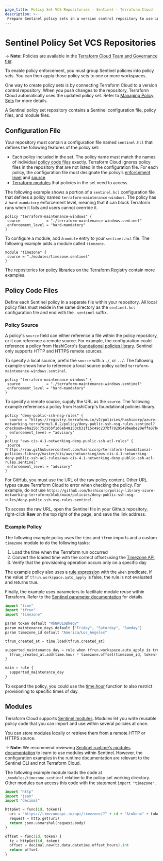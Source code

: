 ```yaml
---
page_title: Policy Set VCS Repositories - Sentinel - Terraform Cloud
description: >-
 Prepare Sentinel policy sets in a version control repository to use in Terraform Cloud.
---
```


# Sentinel Policy Set VCS Repositories

-> **Note:** Policies are available in the [Terraform Cloud Team and Governance tier](https://www.hashicorp.com/products/terraform/pricing).

To enable policy enforcement, you must group Sentinel policies into policy sets. You can then apply those policy sets to one or more workspaces.

One way to create policy sets is by connecting Terraform Cloud to a version control repository. When you push changes to the repository, Terraform Cloud automatically uses the updated policy set. Refer to [Managing Policy Sets](/cloud-docs/policy-enforcement/manage-policy-sets) for more details.

A Sentinel policy set repository contains a Sentinel configuration file, policy files, and module files.

## Configuration File

Your repository must contain a configuration file named `sentinel.hcl` that defines the following features of the policy set:

- Each policy included in the set. The policy name must match the names of individual [policy code files](#policy-code-files) exactly. Terraform Cloud ignores policy files in the repository that are not listed in the configuration file. For each policy, the configuration file must designate the policy’s [enforcement level](/cloud-docs/policy-enforcement/manage-policy-sets#policy-enforcement-levels) and [source](#policy-source).
- [Terraform modules](#modules) that policies in the set need to access.

The following example shows a portion of a `sentinel.hcl` configuration file that defines a policy named `terraform-maintenance-windows`. The policy has a `hard-mandatory` enforcement level, meaning that it can block Terraform runs when it fails and users cannot override it.

```hcl
policy "terraform-maintenance-windows" {
 source            = "./terraform-maintenance-windows.sentinel"
 enforcement_level = "hard-mandatory"
}
```

To configure a module, add a `module` entry to your `sentinel.hcl` file. The following example adds a module called `timezone`.

```hcl
module "timezone" {
 source = "./modules/timezone.sentinel"
}
```

The repositories for [policy libraries on the Terraform Registry](https://registry.terraform.io/browse/policies) contain more examples.

## Policy Code Files

Define each Sentinel policy in a separate file within your repository. All local policy files must reside in the same directory as the `sentinel.hcl` configuration file and end with the `.sentinel` suffix.

### Policy Source

A policy's `source` field can either reference a file within the policy repository, or it can reference a remote source. For example, the configuration could reference a policy from HashiCorp's [foundational policies library](https://github.com/hashicorp/terraform-foundational-policies-library). Sentinel only supports HTTP and HTTPS remote sources.

To specify a local source, prefix the `source` with a `./`, or `../`. The following example shows how to reference a local source policy called `terraform-maintenance-windows.sentinel`.

```hcl
policy "terraform-maintenance-windows" {
 source            = "./terraform-maintenance-windows.sentinel"
 enforcement_level = "hard-mandatory"
}
```

To specify a remote source, supply the URL as the `source`. The following example references a policy from HashiCorp's foundational policies library.

```hcl
policy "deny-public-ssh-nsg-rules" {
  source = "https://registry.terraform.io/v2/policies/hashicorp/azure-networking-terraform/1.0.2/policy/deny-public-ssh-nsg-rules.sentinel?checksum=sha256:75c95bf1d6eb48153cb31f15c49c237bf7829549beebe20effa07bcdd3f3cb74"
  enforcement_level = "advisory"
}
policy "aws-cis-4.1-networking-deny-public-ssh-acl-rules" {
 source            = "https://raw.githubusercontent.com/hashicorp/terraform-foundational-policies-library/master/cis/aws/networking/aws-cis-4.1-networking-deny-public-ssh-acl-rules/aws-cis-4.1-networking-deny-public-ssh-acl-rules.sentinel"
 enforcement_level = "advisory"
}
```

For GitHub, you must use the URL of the raw policy content. Other URL types cause Terraform Cloud to error when checking the policy. For example, do not use `https://github.com/hashicorp/policy-library-azure-networking-terraform/blob/main/policies/deny-public-ssh-nsg-rules/deny-public-ssh-nsg-rules.sentinel`.

To access the raw URL, open the Sentinel file in your Github repository, right-click **Raw** on the top right of the page, and save the link address.

### Example Policy

The following example policy uses the `time` and `tfrun` imports and a custom `timezone` module to do the following tasks:

1. Load the time when the Terraform run occurred
1. Convert the loaded time with the correct offset using the [Timezone API](https://timezoneapi.io/)
1. Verify that the provisioning operation occurs only on a specific day

The example policy also uses a [rule expression](https://docs.hashicorp.com/sentinel/language/spec#rule-expressions) with the `when` predicate. If the value of `tfrun.workspace.auto_apply` is false, the rule is not evaluated and returns true.

Finally, the example uses parameters to facilitate module reuse within Terraform. Refer to the [Sentinel parameter documentation](https://docs.hashicorp.com/sentinel/language/parameters) for details.


```python
import "time"
import "tfrun"
import "timezone"

param token default "WbNKULOBheqV"
param maintenance_days default ["Friday", "Saturday", "Sunday"]
param timezone_id default "America/Los_Angeles"

tfrun_created_at = time.load(tfrun.created_at)

supported_maintenance_day = rule when tfrun.workspace.auto_apply is true {
  tfrun_created_at.add(time.hour * timezone.offset(timezone_id, token)).weekday_name in maintenance_days
}

main = rule {
  supported_maintenance_day
}
```

To expand the policy, you could use the [time.hour](https://docs.hashicorp.com/sentinel/imports/time#time-hour) function to also restrict provisioning to specific times of day.

## Modules

Terraform Cloud supports [Sentinel modules](https://docs.hashicorp.com/sentinel/extending/modules). Modules let you write reusable policy code that you can import and use within several policies at once.

You can store modules locally or retrieve them from a remote HTTP or HTTPS source.

-> **Note:** We recommend reviewing [Sentinel runtime's modules documentation](https://docs.hashicorp.com/sentinel/extending/modules) to learn to use modules within Sentinel. However, the configuration examples in the runtime documentation are relevant to the Sentinel CLI and not Terraform Cloud.

The following example module loads the code at `./modules/timezone.sentinel` relative to the policy set working directory. Other modules can access this code with the statement `import "timezone"`.

```python
import "http"
import "json"
import "decimal"

httpGet = func(id, token){
  uri = "https://timezoneapi.io/api/timezone/?" + id + "&token=" + token
  request = http.get(uri)
  return json.unmarshal(request.body)
}

offset = func(id, token) {
  tz = httpGet(id, token)
  offset = decimal.new(tz.data.datetime.offset_hours).int
  return offset
}
```
